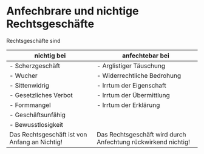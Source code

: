 # Anfechbrare und nichtige Rechtsgeschäfte


Rechtsgeschäfte sind

| nichtig bei                                                                                | anfechtebar bei                                                                                             |
| ------------------------------------------------------------------------------------------ | ----------------------------------------------------------------------------------------------------------- |
| - Scherzgeschäft                                                                           | - Arglistiger Täuschung                                                                                     |
| - Wucher                                                                                   | - Widerrechtliche Bedrohung                                                                                 |
| - Sittenwidrig                                                                             | - Irrtum der Eigenschaft                                                                                    |
| - Gesetzliches Verbot                                                                      | - Irrtum der Übermittlung                                                                                   |
| - Formmangel                                                                               | - Irrtum der Erklärung                                                                                      |
| - Geschäftsunfähig                                                                         |                                                                                                             |
| - Bewusstlosigkeit                                                                         |                                                                                                             |
| <Callout type="warning" emoji="ℹ"> Das Rechtsgeschäft ist von Anfang an Nichtig!</Callout> | <Callout type="warning" emoji="ℹ"> Das Rechtsgeschäft wird durch Anfechtung rückwirkend nichtig! </Callout> |
